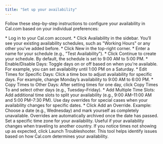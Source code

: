 ```yaml
---
title: "Set up your availability"
---
```


Follow these step-by-step instructions to configure your availability in Cal.com based on your individual preferences:

<Steps>
  <Step title="Access availability settings">
    * Log in to your Cal.com account. * Click Availability in the sidebar.
    You’ll see your existing availability schedules, such as "Working Hours" or
    any other you’ve added before.
  </Step>
  <Step title="Create a new availability schedule">
    * Click New in the top-right corner. * Enter a name for your schedule (e.g.,
    "Test Availability"). * Click Continue to create your schedule. By default,
    the schedule is set to 9:00 AM to 5:00 PM.
  </Step>
  <Step title="Customize your availability">
    * Enable/Disable Days: Toggle days on or off based on when you're available.
    For example, you can set availability until 1:00 PM on a Saturday. * Edit
    Times for Specific Days: Click a time box to adjust availability for
    specific days. For example, change Monday’s availability to 9:00 AM to 6:00
    PM. * Copy Times to Other Days: After setting times for one day, click Copy
    Times To and select other days (e.g., Tuesday–Friday). * Add Multiple Time
    Slots: Add additional time slots to split your availability (e.g., 9:00
    AM–11:00 AM and 5:00 PM–7:30 PM).
  </Step>
  <Step title="Add Day overrides">
    Use day overrides for special cases when your availability changes for
    specific dates. * Click Add an Override. Example: Choose a date (e.g.,
    Wednesday) and mark yourself as completely unavailable. Overrides are
    automatically archived once the date has passed.
  </Step>
  <Step title="Adjust your time zone">
    Set a specific time zone for your availability. Useful if your availability
    changes when traveling to another country.
  </Step>
  <Step title="Troubleshoot availability issues">
    If you notice times not showing up as expected, click Launch Troubleshooter.
    This tool helps identify issues based on how Cal.com determines your
    availability.
  </Step>
</Steps>
